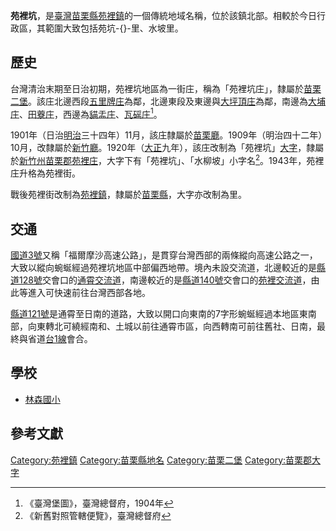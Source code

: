 {{noteTA　
|1 = zh-cn:庄; zh-hk:庄; zh-tw:庄;
}}
'''苑裡坑'''，是[[臺灣|臺灣]][[苗栗縣|苗栗縣]][[苑裡鎮|苑裡鎮]]的一個傳統地域名稱，位於該鎮北部。相較於今日行政區，其範圍大致包括苑坑-{}-里、水坡里。

==歷史==
台灣清治末期至日治初期，苑裡坑地區為一街庄，稱為「苑裡坑庄」，隸屬於[[苗栗二堡|苗栗二堡]]。該庄北邊西段[[五里牌_(苗栗縣)|五里牌庄]]為鄰，北邊東段及東邊與[[大坪頂_(苗栗縣)|大坪頂庄]]為鄰，南邊為[[大埔_(苗栗縣苑裡鎮)|大埔庄]]、[[田寮_(苗栗縣苑裡鎮)|田藔庄]]，西邊為[[貓盂庄|貓盂庄]]、[[瓦磘_(苗栗縣)|瓦磘庄]]<ref>《臺灣堡圖》，臺灣總督府，1904年</ref>。

1901年（日治[[明治|明治]]三十四年）11月，該庄隸屬於[[苗栗廳|苗栗廳]]。1909年（明治四十二年）10月，改隸屬於[[新竹廳|新竹廳]]。1920年（[[大正|大正]]九年），該庄改制為「苑裡坑」[[大字|大字]]，隸屬於[[新竹州|新竹州]][[苗栗郡|苗栗郡]][[苑裡庄|苑裡庄]]，大字下有「苑裡坑」、「水柳坡」小字名<ref>《新舊對照管轄便覽》，臺灣總督府</ref>。1943年，苑裡庄升格為苑裡街。

戰後苑裡街改制為[[苑裡鎮|苑裡鎮]]，隸屬於[[苗栗縣|苗栗縣]]，大字亦改制為里。

==交通==
[[福爾摩沙高速公路|國道3號]]又稱「福爾摩沙高速公路」，是貫穿台灣西部的兩條縱向高速公路之一，大致以縱向蜿蜒經過苑裡坑地區中部偏西地帶。境內未設交流道，北邊較近的是[[縣道128號|縣道128號]]交會口的[[通霄交流道|通霄交流道]]，南邊較近的是[[縣道140號|縣道140號]]交會口的[[苑裡交流道|苑裡交流道]]，由此等進入可快速前往台灣西部各地。

[[縣道121號|縣道121號]]是通霄至日南的道路，大致以開口向東南的7字形蜿蜒經過本地區東南部，向東轉北可繞經南和、土城以前往通霄市區，向西轉南可前往舊社、日南，最終與省道[[台1線|台1線]]會合。

==學校==
*[[林森國小|林森國小]]

==參考文獻==
{{reflist}}

{{苗栗郡}}

[[Category:苑裡鎮|Category:苑裡鎮]]
[[Category:苗栗縣地名|Category:苗栗縣地名]]
[[Category:苗栗二堡|Category:苗栗二堡]]
[[Category:苗栗郡大字|Category:苗栗郡大字]]